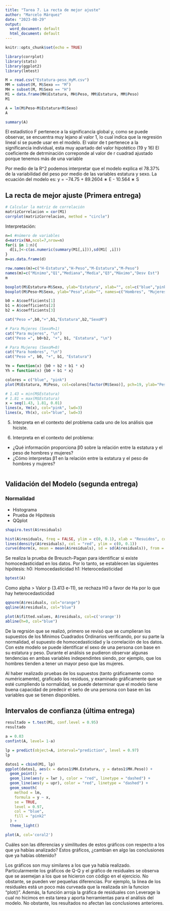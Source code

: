 ```yaml
---
title: "Tarea 7. La recta de mejor ajuste"
author: "Marcelo Márquez"
date: "2023-08-29"
output:
  word_document: default
  html_document: default
---
```


```r
knitr::opts_chunk$set(echo = TRUE)
```

```r
library(corrplot)
library(stats)
library(ggplot2)
library(lmtest)

M = read.csv("Estatura-peso_HyM.csv")
MM = subset(M, M$Sexo == "M")
MH = subset(M, M$Sexo == "H")
M1 = data.frame(MH$Estatura, MH$Peso, MM$Estatura, MM$Peso)
M1
```

```r
A = lm(M$Peso~M$Estatura+M$Sexo)
A
```
```r
summary(A)
```


El estadístico F pertenece a la significancia global y, como se puede observar, se encuentra muy lejano al valor 1, lo cual indica que la regresión lineal sí se puede usar en el modelo. El valor de t pertenece a la significancia individual, esta muy apartado del valor hipotético (19 y 16) El coeficiente de detrminación correponde al valor de r cuadrad ajustado porque tenemos más de una variable

Por medio de la R^2 podemos interpretar que el modelo explica el 78.37% de la variabilidad del peso por medio de las variables estatura y sexo. La ecuación del modelo es: y = −74.75 + 89.2604 ∗ E - 10.564 ∗ S

## La recta de mejor ajuste (Primera entrega)

```r
# Calcular la matriz de correlación
matrizCorrelacion = cor(M1)
corrplot(matrizCorrelacion, method = "circle")

```

Interpretación:


```r
n=4 #número de variables
d=matrix(NA,ncol=7,nrow=n)
for(i in 1:n){
  d[i,]<-c(as.numeric(summary(M1[,i])),sd(M1[ ,i]))
}
m=as.data.frame(d)

row.names(m)=c("H-Estatura","H-Peso","M-Estatura","M-Peso")
names(m)=c("Minimo","Q1","Mediana","Media","Q3","Máximo","Desv Est")
m

boxplot(M$Estatura~M$Sexo, ylab="Estatura", xlab="", col=c("blue","pink"), names=c("Hombres", "Mujeres"), main="Estatura")
boxplot(M$Peso~M$Sexo, ylab="Peso",xlab="", names=c("Hombres", "Mujeres"), col=c("blue","pink"), main="Peso")
```

```r
b0 = A$coefficients[1]
b1 = A$coefficients[2]
b2 = A$coefficients[3]

cat("Peso =",b0,"+",b1,"Estatura",b2,"SexoM")

# Para Mujeres (SexoM=1)
cat("Para mujeres", "\n")
cat("Peso =", b0+b2, "+", b1, "Estatura", "\n")

# Para Mujeres (SexoM=0)
cat("Para hombres", "\n")
cat("Peso =", b0, "+", b1, "Estatura")
```
```r
Ym = function(x) {b0 + b2 + b1 * x}
Yh = function(x) {b0 + b1 * x}

colores = c("blue", "pink")
plot(M$Estatura, M$Peso, col=colores[factor(M$Sexo)], pch=19, ylab="Peso", xlab = "Estatura", main="Relación de Peso vs Estatura")

# 1.43 = min(M$Estatura)
# 1.81 = max(M$Estatura)
x = seq(1.43, 1.81, 0.01)
lines(x, Ym(x), col="pink", lwd=3)
lines(x, Yh(x), col="blue", lwd=3)
```

5.  Interpreta en el contexto del problema cada uno de los análisis que hiciste.


6.  Interpreta en el contexto del problema:
-   ¿Qué información proporciona β̂0 sobre la relación entre la estatura y el peso de hombres y mujeres?
-   ¿Cómo interpretas β̂1 en la relación entre la estatura y el peso de hombres y mujeres?

```r

```

## Validación del Modelo (segunda entrega)

### Normalidad
* Histograma
* Prueba de Hipótesis
* QQplot

```r
shapiro.test(A$residuals)
```

```r
hist(A$residuals, freq = FALSE, ylim = c(0, 0.1), xlab = "Resuidos", col = 0, main = "Histograma de Residuos")
lines(density(A$residuals), col = "red", ylim = c(0, 0.1))
curve(dnorm(x, mean = mean(A$residuals), sd = sd(A$residuals)), from = min(A$residuals), to = max(A$residuals), add = TRUE, col = "blue", lwd = 2)
```

Se realiza la prueba de Breusch-Pagan para identificar si existe homocedasticidad en los datos. 
Por lo tanto, se establecen las siguientes hipótesis:
h0: Homocedasticidad
h1: Heterocedasticidad
```r
bptest(A)
```
Como alpha > Valor p (3.413 e-11), se rechaza H0 a favor de Ha por lo que hay heterocedasticidad

```r
qqnorm(A$residuals, col="orange")
qqline(A$residuals, col="blue")
```

```r
plot(A$fitted.values, A$residuals, col=c('orange'))
abline(h=0, col="blue")
```



De la regrsión que se realizó, primero se revisó que se cumplieran los supuestos de los Mínimos Cuadrados Ordinarios verificando, por su parte la normalidad, el supuesto de homocedasticidad y la correlación de los datos. 
Con este modelo se puede identificar el sexo de una persona con base en su estatura y peso. Durante el análisis se pudieron observar algunas tendencias en ambas variables independintes siendo, por ejemplo, que los hombres tienden a tener un mayor peso que las mujeres. 

Al haber realizado pruebas de los supuestos (tanto gráficamente como numéricamente), graficado los residuos, y examinado gráficamente que se esté cumpliendo la normalidad, se puede determinar que el modelo tiene buena capacidad de predecir el seño de una persona con base en las variables que se tienen disponibles. 

## Intervalos de confianza (última entrega)

```r
resultado = t.test(M1, conf.level = 0.95)
resultado
```
```r
a = 0.03
confint(A, level= 1-a)

lp = predict(object=A, interval="prediction", level = 0.97)
lp
```

```r
datos1 = cbind(M1, lp)
ggplot(datos1, aes(x = datos1$MH.Estatura, y = datos1$MH.Peso)) +
  geom_point() +
  geom_line(aes(y = lwr ), color = "red", linetype = "dashed") +
  geom_line(aes(y = upr), color = "red", linetype = "dashed") +
  geom_smooth(
    method = lm,
    formula = y ~ x,
    se = TRUE,
    level = 0.97,
    col = "blue",
    fill = "pink2"
  ) +
  theme_light()

```


```r
plot(A, col='coral2')
```
Cuáles son las diferencias y similitudes de estos gráficos con respecto a los que ya habías analizado?
Estos gráficos, ¿cambian en algo las conclusiones que ya habías obtenido?

Los gráficos son muy similares a los que ya había realizado. Particularmente los gráficos de Q-Q y el gráfico de residuales se observa que se asemejan a los que se hicieron con código en el ejercicio. No obstante, se pueden ver pequeñas diferencias. Por ejemplo, la línea de los residuales está un poco más curveada que la realizada sin la funcion "plot()". 
Además, la función arroja la gráfica de residuales con Leverage la cual no hicimos en esta tarea y aporta herramientas para el análisis del modelo. No obstante, los resultados no afectan las conclusiones anteriores. 

